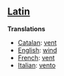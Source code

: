 ==[[Latin]]==

'''Translations'''

*[[Catalan]]: [[vent]]
*[[English]]: [[wind]]
*[[French]]: [[vent]]
*[[Italian]]: [[vento]]